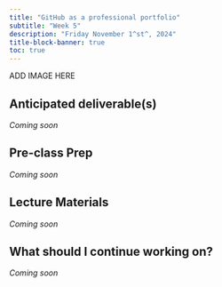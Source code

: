 ```yaml
---
title: "GitHub as a professional portfolio"
subtitle: "Week 5"
description: "Friday November 1^st^, 2024"
title-block-banner: true
toc: true
---
```


::: {.center-text}
ADD IMAGE HERE
:::

## Anticipated deliverable(s)

*Coming soon*

## Pre-class Prep

*Coming soon*

## Lecture Materials

*Coming soon*

## What should I continue working on?

*Coming soon*